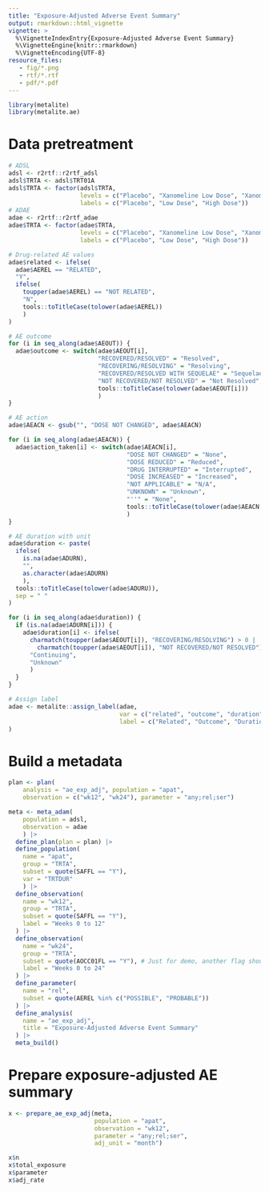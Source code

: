 ```yaml
---
title: "Exposure-Adjusted Adverse Event Summary"
output: rmarkdown::html_vignette
vignette: >
  %\VignetteIndexEntry{Exposure-Adjusted Adverse Event Summary}
  %\VignetteEngine{knitr::rmarkdown}
  %\VignetteEncoding{UTF-8}
resource_files:
   - fig/*.png
   - rtf/*.rtf
   - pdf/*.pdf
---
```


```r
library(metalite)
library(metalite.ae)
```

# Data pretreatment
```r
# ADSL
adsl <- r2rtf::r2rtf_adsl
adsl$TRTA <- adsl$TRT01A
adsl$TRTA <- factor(adsl$TRTA,
                    levels = c("Placebo", "Xanomeline Low Dose", "Xanomeline High Dose"),
                    labels = c("Placebo", "Low Dose", "High Dose"))
# ADAE
adae <- r2rtf::r2rtf_adae
adae$TRTA <- factor(adae$TRTA,
                    levels = c("Placebo", "Xanomeline Low Dose", "Xanomeline High Dose"),
                    labels = c("Placebo", "Low Dose", "High Dose"))

# Drug-related AE values
adae$related <- ifelse(
  adae$AEREL == "RELATED",
  "Y",
  ifelse(
    toupper(adae$AEREL) == "NOT RELATED",
    "N",
    tools::toTitleCase(tolower(adae$AEREL))
    )
)

# AE outcome
for (i in seq_along(adae$AEOUT)) {
  adae$outcome <- switch(adae$AEOUT[i],
                         "RECOVERED/RESOLVED" = "Resolved",
                         "RECOVERING/RESOLVING" = "Resolving",
                         "RECOVERED/RESOLVED WITH SEQUELAE" = "Sequelae",
                         "NOT RECOVERED/NOT RESOLVED" = "Not Resolved",
                         tools::toTitleCase(tolower(adae$AEOUT[i]))
                         )
}

# AE action
adae$AEACN <- gsub("", "DOSE NOT CHANGED", adae$AEACN)

for (i in seq_along(adae$AEACN)) {
  adae$action_taken[i] <- switch(adae$AEACN[i],
                                 "DOSE NOT CHANGED" = "None",
                                 "DOSE REDUCED" = "Reduced",
                                 "DRUG INTERRUPTED" = "Interrupted",
                                 "DOSE INCREASED" = "Increased",
                                 "NOT APPLICABLE" = "N/A",
                                 "UNKNOWN" = "Unknown",
                                 "''" = "None",
                                 tools::toTitleCase(tolower(adae$AEACN[i]))
                                 )
}

# AE duration with unit
adae$duration <- paste(
  ifelse(
    is.na(adae$ADURN),
    "",
    as.character(adae$ADURN)
    ),
  tools::toTitleCase(tolower(adae$ADURU)),
  sep = " "
)

for (i in seq_along(adae$duration)) {
  if (is.na(adae$ADURN[i])) {
    adae$duration[i] <- ifelse(
      charmatch(toupper(adae$AEOUT[i]), "RECOVERING/RESOLVING") > 0 |
        charmatch(toupper(adae$AEOUT[i]), "NOT RECOVERED/NOT RESOLVED") > 0,
      "Continuing",
      "Unknown"
      )
  }
}

# Assign label
adae <- metalite::assign_label(adae,
                               var = c("related", "outcome", "duration", "AESEV", "AESER", "AEDECOD", "action_taken"),
                               label = c("Related", "Outcome", "Duration", "Intensity", "Serious", "Adverse Event", "Action Taken")
)
```

# Build a metadata
```r
plan <- plan(
    analysis = "ae_exp_adj", population = "apat",
    observation = c("wk12", "wk24"), parameter = "any;rel;ser") 

meta <- meta_adam(
    population = adsl,
    observation = adae
    ) |>
  define_plan(plan = plan) |>
  define_population(
    name = "apat",
    group = "TRTA",
    subset = quote(SAFFL == "Y"),
    var = "TRTDUR"
    ) |>
  define_observation(
    name = "wk12",
    group = "TRTA",
    subset = quote(SAFFL == "Y"),
    label = "Weeks 0 to 12"
  ) |>
  define_observation(
    name = "wk24",
    group = "TRTA",
    subset = quote(AOCC01FL == "Y"), # Just for demo, another flag should be used
    label = "Weeks 0 to 24"
  ) |>
  define_parameter(
    name = "rel",
    subset = quote(AEREL %in% c("POSSIBLE", "PROBABLE"))
  ) |>
  define_analysis(
    name = "ae_exp_adj",
    title = "Exposure-Adjusted Adverse Event Summary"
  ) |>
  meta_build()
```

# Prepare exposure-adjusted AE summary
```r
x <- prepare_ae_exp_adj(meta,
                        population = "apat",
                        observation = "wk12",
                        parameter = "any;rel;ser",
                        adj_unit = "month")
```

```r
x$n
x$total_exposure
x$parameter
x$adj_rate
```

